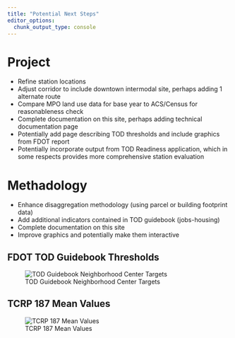 ```yaml
---
title: "Potential Next Steps"
editor_options: 
  chunk_output_type: console
---
```


# Project
* Refine station locations
* Adjust corridor to include downtown intermodal site, perhaps adding 1 alternate route
* Compare MPO land use data for base year to ACS/Census for reasonableness check
* Complete documentation on this site, perhaps adding technical documentation page
* Potentially add page describing TOD thresholds and include graphics from FDOT report
* Potentially incorporate output from TOD Readiness application, which in some respects provides more comprehensive station evaluation

# Methadology
* Enhance disaggregation methodology (using parcel or building footprint data)
* Add additional indicators contained in TOD guidebook (jobs-housing)
* Complete documentation on this site
* Improve graphics and potentially make them interactive

## FDOT TOD Guidebook Thresholds
![TOD Guidebook Neighborhood Center Targets](NeighborhoodCenterBRT.JPG)

## TCRP 187 Mean Values
![TCRP 187 Mean Values](tcrp187.PNG)